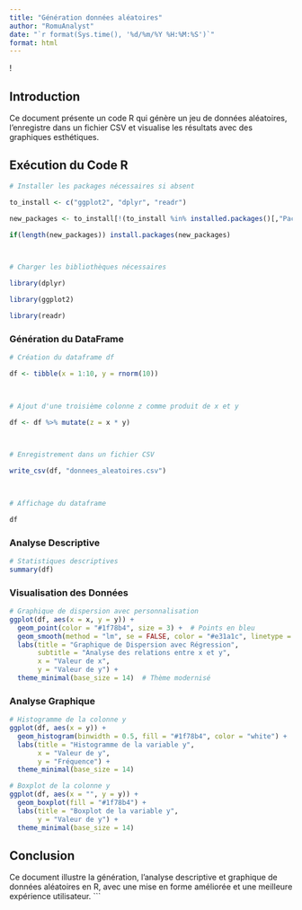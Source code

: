 ```yaml
---
title: "Génération données aléatoires"
author: "RomuAnalyst"
date: "`r format(Sys.time(), '%d/%m/%Y %H:%M:%S')`"
format: html
---
```


! [](https://rtask.thinkr.fr/wp-content/uploads/migration-to-r4.2-in-ubuntu-22.04-header.png) 

## Introduction

Ce document présente un code R qui génère un jeu de données aléatoires, l'enregistre dans un fichier CSV et visualise les résultats avec des graphiques esthétiques.

## Exécution du Code R

```r

# Installer les packages nécessaires si absent

to_install <- c("ggplot2", "dplyr", "readr")

new_packages <- to_install[!(to_install %in% installed.packages()[,"Package"])]

if(length(new_packages)) install.packages(new_packages)

 

# Charger les bibliothèques nécessaires

library(dplyr)

library(ggplot2)

library(readr)

```

### Génération du DataFrame

```r

# Création du dataframe df

df <- tibble(x = 1:10, y = rnorm(10))

 

# Ajout d'une troisième colonne z comme produit de x et y

df <- df %>% mutate(z = x * y)

 

# Enregistrement dans un fichier CSV

write_csv(df, "donnees_aleatoires.csv")

 

# Affichage du dataframe

df

```

### Analyse Descriptive

```r
# Statistiques descriptives
summary(df)
```

### Visualisation des Données

```r
# Graphique de dispersion avec personnalisation
ggplot(df, aes(x = x, y = y)) +
  geom_point(color = "#1f78b4", size = 3) +  # Points en bleu
  geom_smooth(method = "lm", se = FALSE, color = "#e31a1c", linetype = "dashed") +  # Ligne de tendance rouge
  labs(title = "Graphique de Dispersion avec Régression",
       subtitle = "Analyse des relations entre x et y",
       x = "Valeur de x",
       y = "Valeur de y") +
  theme_minimal(base_size = 14)  # Thème modernisé
```

### Analyse Graphique

```r
# Histogramme de la colonne y
ggplot(df, aes(x = y)) +
  geom_histogram(binwidth = 0.5, fill = "#1f78b4", color = "white") +
  labs(title = "Histogramme de la variable y",
       x = "Valeur de y",
       y = "Fréquence") +
  theme_minimal(base_size = 14)

# Boxplot de la colonne y
ggplot(df, aes(x = "", y = y)) +
  geom_boxplot(fill = "#1f78b4") +
  labs(title = "Boxplot de la variable y",
       y = "Valeur de y") +
  theme_minimal(base_size = 14)
```

## Conclusion

Ce document illustre la génération, l'analyse descriptive et graphique de données aléatoires en R, avec une mise en forme améliorée et une meilleure expérience utilisateur.
```
